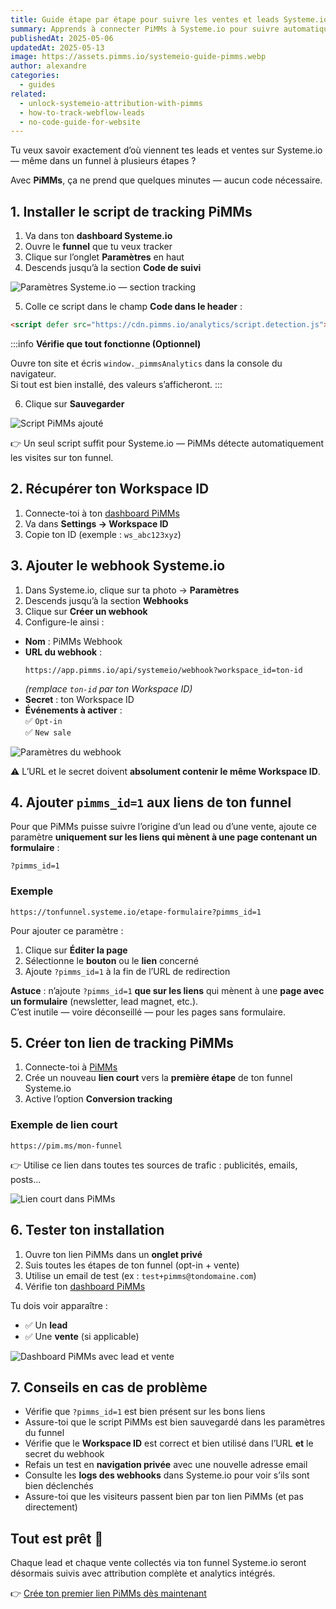 ```yaml
---
title: Guide étape par étape pour suivre les ventes et leads Systeme.io avec PiMMs
summary: Apprends à connecter PiMMs à Systeme.io pour suivre automatiquement chaque lead et chaque vente — même dans des funnels à plusieurs étapes.
publishedAt: 2025-05-06
updatedAt: 2025-05-13
image: https://assets.pimms.io/systemeio-guide-pimms.webp
author: alexandre
categories:
  - guides
related:
  - unlock-systemeio-attribution-with-pimms
  - how-to-track-webflow-leads
  - no-code-guide-for-website
---
```


Tu veux savoir exactement d’où viennent tes leads et ventes sur Systeme.io — même dans un funnel à plusieurs étapes ?

Avec **PiMMs**, ça ne prend que quelques minutes — aucun code nécessaire.

## 1. Installer le script de tracking PiMMs

1. Va dans ton **dashboard Systeme.io**  
2. Ouvre le **funnel** que tu veux tracker  
3. Clique sur l’onglet **Paramètres** en haut  
4. Descends jusqu’à la section **Code de suivi**

![Paramètres Systeme.io — section tracking](https://assets.pimms.io/systemeio-footer-code-settings.webp)

5. Colle ce script dans le champ **Code dans le header** :

```html
<script defer src="https://cdn.pimms.io/analytics/script.detection.js"></script>
```

:::info
**Vérifie que tout fonctionne (Optionnel)**

Ouvre ton site et écris `window._pimmsAnalytics` dans la console du navigateur.  
Si tout est bien installé, des valeurs s’afficheront.
:::

6. Clique sur **Sauvegarder**

![Script PiMMs ajouté](https://assets.pimms.io/systemeio-tracking-code.webp)

👉 Un seul script suffit pour Systeme.io — PiMMs détecte automatiquement les visites sur ton funnel.

## 2. Récupérer ton Workspace ID

1. Connecte-toi à ton [dashboard PiMMs](https://app.pimms.io)  
2. Va dans **Settings → Workspace ID**  
3. Copie ton ID (exemple : `ws_abc123xyz`)

## 3. Ajouter le webhook Systeme.io

1. Dans Systeme.io, clique sur ta photo → **Paramètres**  
2. Descends jusqu’à la section **Webhooks**  
3. Clique sur **Créer un webhook**  
4. Configure-le ainsi :

- **Nom** : PiMMs Webhook  
- **URL du webhook** :  
  ```
  https://app.pimms.io/api/systemeio/webhook?workspace_id=ton-id
  ```
  *(remplace `ton-id` par ton Workspace ID)*  
- **Secret** : ton Workspace ID  
- **Événements à activer** :  
  ✅ `Opt-in`  
  ✅ `New sale`

![Paramètres du webhook](https://assets.pimms.io/systemeio-webhook-settings.webp)

⚠️ L’URL et le secret doivent **absolument contenir le même Workspace ID**.

## 4. Ajouter `pimms_id=1` aux liens de ton funnel

Pour que PiMMs puisse suivre l’origine d’un lead ou d’une vente, ajoute ce paramètre **uniquement sur les liens qui mènent à une page contenant un formulaire** :

`?pimms_id=1`

### Exemple

```
https://tonfunnel.systeme.io/etape-formulaire?pimms_id=1
```

Pour ajouter ce paramètre :

1. Clique sur **Éditer la page**  
2. Sélectionne le **bouton** ou le **lien** concerné  
3. Ajoute `?pimms_id=1` à la fin de l’URL de redirection

**Astuce** : n’ajoute `?pimms_id=1` **que sur les liens** qui mènent à une **page avec un formulaire** (newsletter, lead magnet, etc.).  
C’est inutile — voire déconseillé — pour les pages sans formulaire.

## 5. Créer ton lien de tracking PiMMs

1. Connecte-toi à [PiMMs](https://app.pimms.io)  
2. Crée un nouveau **lien court** vers la **première étape** de ton funnel Systeme.io  
3. Active l’option **Conversion tracking**

### Exemple de lien court

```
https://pim.ms/mon-funnel
```

👉 Utilise ce lien dans toutes tes sources de trafic : publicités, emails, posts...

![Lien court dans PiMMs](https://assets.pimms.io/systemeio-create-short-link.webp)

## 6. Tester ton installation

1. Ouvre ton lien PiMMs dans un **onglet privé**  
2. Suis toutes les étapes de ton funnel (opt-in + vente)  
3. Utilise un email de test (ex : `test+pimms@tondomaine.com`)  
4. Vérifie ton [dashboard PiMMs](https://app.pimms.io)

Tu dois voir apparaître :

- ✅ Un **lead**
- ✅ Une **vente** (si applicable)

![Dashboard PiMMs avec lead et vente](https://assets.pimms.io/systemeio-dashboard-lead-sale.webp)

## 7. Conseils en cas de problème

- Vérifie que `?pimms_id=1` est bien présent sur les bons liens
- Assure-toi que le script PiMMs est bien sauvegardé dans les paramètres du funnel
- Vérifie que le **Workspace ID** est correct et bien utilisé dans l’URL **et** le secret du webhook
- Refais un test en **navigation privée** avec une nouvelle adresse email
- Consulte les **logs des webhooks** dans Systeme.io pour voir s’ils sont bien déclenchés
- Assure-toi que les visiteurs passent bien par ton lien PiMMs (et pas directement)

## Tout est prêt 🎉

Chaque lead et chaque vente collectés via ton funnel Systeme.io seront désormais suivis avec attribution complète et analytics intégrés.

👉 [Crée ton premier lien PiMMs dès maintenant](https://app.pimms.io)